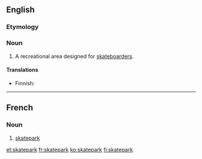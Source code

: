 {{also|skate park}}
==English==
{{wikipedia}}

===Etymology===
{{compound|en|skate|park}}

===Noun===
{{en-noun}}

# A recreational area designed for [[skateboarder]]s.

====Translations====
{{trans-top|recreational area}}
* Finnish: {{t|fi|skeittipuisto}}
{{trans-mid}}
{{trans-bottom}}

----

==French==
{{wikipedia|lang=fr}}

===Noun===
{{fr-noun|m}}

# [[#English|skatepark]]

[[et:skatepark]]
[[fr:skatepark]]
[[ko:skatepark]]
[[fi:skatepark]]